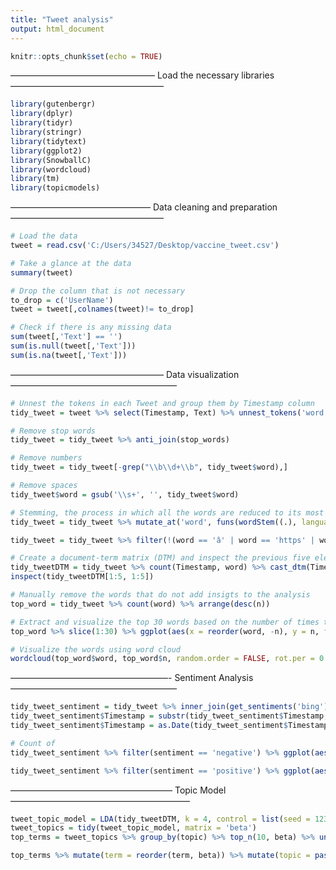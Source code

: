 ```yaml
---
title: "Tweet analysis"
output: html_document
---
```


```r
knitr::opts_chunk$set(echo = TRUE)
```

-------------------------------------------------- Load the necessary libraries -----------------------------------------------------
```r
library(gutenbergr)
library(dplyr)
library(tidyr)
library(stringr)
library(tidytext)
library(ggplot2)
library(SnowballC)
library(wordcloud)
library(tm)
library(topicmodels)
```

------------------------------------------------ Data cleaning and preparation -----------------------------------------------------
```r
# Load the data
tweet = read.csv('C:/Users/34527/Desktop/vaccine_tweet.csv')

# Take a glance at the data
summary(tweet)

# Drop the column that is not necessary
to_drop = c('UserName')
tweet = tweet[,colnames(tweet)!= to_drop]

# Check if there is any missing data
sum(tweet[,'Text'] == '')
sum(is.null(tweet[,'Text']))
sum(is.na(tweet[,'Text']))
```

----------------------------------------------------- Data visualization ---------------------------------------------------------
```r
# Unnest the tokens in each Tweet and group them by Timestamp column
tidy_tweet = tweet %>% select(Timestamp, Text) %>% unnest_tokens('word', Text)

# Remove stop words
tidy_tweet = tidy_tweet %>% anti_join(stop_words)

# Remove numbers
tidy_tweet = tidy_tweet[-grep("\\b\\d+\\b", tidy_tweet$word),]

# Remove spaces
tidy_tweet$word = gsub('\\s+', '', tidy_tweet$word)

# Stemming, the process in which all the words are reduced to its most basic form. For example, 'producing' is reduced to 'produce'
tidy_tweet = tidy_tweet %>% mutate_at('word', funs(wordStem((.), language = 'en')))
```

```r
tidy_tweet = tidy_tweet %>% filter(!(word == 'â' | word == 'https' | word == 'à' | word == 'http' | word == 'ð' | word == 'vaccine' | word == 'covid' | word == 'coronavirus' | word == 'vaccin' | word == 'covid19'))
```

```r
# Create a document-term matrix (DTM) and inspect the previous five elements
tidy_tweetDTM = tidy_tweet %>% count(Timestamp, word) %>% cast_dtm(Timestamp, word, n)
inspect(tidy_tweetDTM[1:5, 1:5])
```

```r
# Manually remove the words that do not add insigts to the analysis
top_word = tidy_tweet %>% count(word) %>% arrange(desc(n))
```

```r
# Extract and visualize the top 30 words based on the number of times they are mentioned
top_word %>% slice(1:30) %>% ggplot(aes(x = reorder(word, -n), y = n, fill = word)) + geom_bar(stat = 'identity') + theme_minimal() + theme(axis.text.x = element_text(angle = 60, hjust = 1, size = 13)) + theme(plot.title = element_text(hjust = 0.5, size = 18)) + ylab('Frequency') + xlab('') + ggtitle('Top 30 Words in COVID vaccine Related Tweets') + guides(fill = FALSE)
```

```r
# Visualize the words using word cloud
wordcloud(top_word$word, top_word$n, random.order = FALSE, rot.per = 0.2, scale = c(4, 1), max.words = 50, random.color = TRUE, colors = brewer.pal(11, 'Dark2'))
```

------------------------------------------------------- Sentiment Analysis ---------------------------------------------------------
```r
tidy_tweet_sentiment = tidy_tweet %>% inner_join(get_sentiments('bing')) %>% count(Timestamp, sentiment)
tidy_tweet_sentiment$Timestamp = substr(tidy_tweet_sentiment$Timestamp, 1, 10)
tidy_tweet_sentiment$Timestamp = as.Date(tidy_tweet_sentiment$Timestamp, format = '%Y-%m-%d')
```

```r
# Count of 
tidy_tweet_sentiment %>% filter(sentiment == 'negative') %>% ggplot(aes(x = Timestamp, y = n)) + geom_bar(stat = 'identity', color = 'red', width = 0.7) + theme_minimal() + theme(axis.text.x = element_text(angle = 60, hjust = 1, size = 10)) + theme(plot.title = element_text(hjust = 0.5, size = 18)) + ylab('Number of words') + xlab('Date') + ggtitle('Count of Negative Sentiment Words') + theme(aspect.ratio = 1/4)
```

```r
tidy_tweet_sentiment %>% filter(sentiment == 'positive') %>% ggplot(aes(x = Timestamp, y = n)) + geom_bar(stat = 'identity', color = 'green', width = 0.7) + theme_minimal() + theme(axis.text.x = element_text(angle = 60, hjust = 1, size = 10)) + theme(plot.title = element_text(hjust = 0.5, size = 18)) + ylab('Number of words') + xlab('Date') + ggtitle('Count of Negative Sentiment Words') + theme(aspect.ratio = 1/4)
```

-------------------------------------------------------- Topic Model --------------------------------------------------------------
```r


tweet_topic_model = LDA(tidy_tweetDTM, k = 4, control = list(seed = 123))
tweet_topics = tidy(tweet_topic_model, matrix = 'beta')
top_terms = tweet_topics %>% group_by(topic) %>% top_n(10, beta) %>% ungroup() %>% arrange (topic, -beta)

top_terms %>% mutate(term = reorder(term, beta)) %>% mutate(topic = paste('Topic #', topic)) %>% ggplot(aes(term, beta, fill = factor(topic))) + geom_col(show.legend = FALSE) + facet_wrap(~topic, scales = 'free') + theme_minimal() + theme(plot.title = element_text(hjust = 0.5, size = 18)) + labs(title = 'Topic Model of Tweet Words', caption = 'Top Terms by Topic (betas)') + ylab('') + xlab('') + coord_flip()
```

